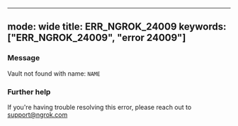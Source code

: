 
---
mode: wide
title: ERR_NGROK_24009
keywords: ["ERR_NGROK_24009", "error 24009"]
---


### Message
Vault not found with name: `NAME`

<ErrorDetails />



### Further help
If you're having trouble resolving this error, please reach out to [support@ngrok.com](mailto:support@ngrok.com?subject=Help%20with%20ERR_NGROK_24009)

